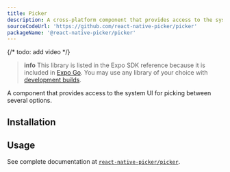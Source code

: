 ```yaml
---
title: Picker
description: A cross-platform component that provides access to the system UI for picking between several options.
sourceCodeUrl: 'https://github.com/react-native-picker/picker'
packageName: '@react-native-picker/picker'
---
```



{/* todo: add video */}

> **info** This library is listed in the Expo SDK reference because it is included in [Expo Go](https://expo.dev/go). You may use any library of your choice with [development builds](/develop/development-builds/introduction/).

A component that provides access to the system UI for picking between several options.

<PlatformsSection android emulator ios simulator web />

## Installation

<APIInstallSection href="https://github.com/react-native-picker/picker#getting-started" />

## Usage

See complete documentation at [`react-native-picker/picker`](https://github.com/react-native-picker/picker).
